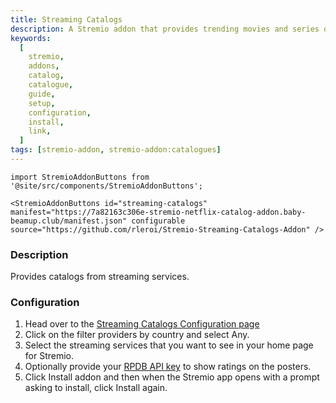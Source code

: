 ```yaml
---
title: Streaming Catalogs
description: A Stremio addon that provides trending movies and series on Netflix, HBO Max, Disney+, Apple TV+ and more. Configure to choose your favourite services.
keywords:
  [
    stremio,
    addons,
    catalog,
    catalogue,
    guide,
    setup,
    configuration,
    install,
    link,
  ]
tags: [stremio-addon, stremio-addon:catalogues]
---
```


```mdx-code-block
import StremioAddonButtons from '@site/src/components/StremioAddonButtons';

<StremioAddonButtons id="streaming-catalogs" manifest="https://7a82163c306e-stremio-netflix-catalog-addon.baby-beamup.club/manifest.json" configurable source="https://github.com/rleroi/Stremio-Streaming-Catalogs-Addon" />
```

<h3>Description</h3>

Provides catalogs from streaming services.

<h3>Configuration</h3>

1. Head over to the [Streaming Catalogs Configuration page](https://7a82163c306e-stremio-netflix-catalog-addon.baby-beamup.club/)
2. Click on the filter providers by country and select Any.
3. Select the streaming services that you want to see in your home page for Stremio.
4. Optionally provide your [RPDB API key](/stremio/faq#how-do-i-obtain-a-rpdb-api-key) to show ratings on the posters.
5. Click Install addon and then when the Stremio app opens with a prompt asking to install, click Install again.
